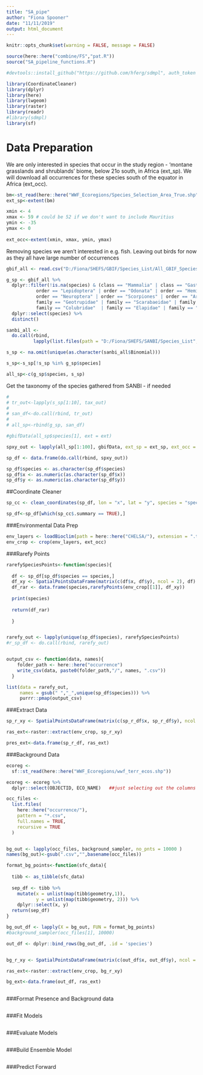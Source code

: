 ```yaml
---
title: "SA_pipe"
author: "Fiona Spooner"
date: "11/11/2019"
output: html_document
---
```


```r
knitr::opts_chunk$set(warning = FALSE, message = FALSE)
```

```r
source(here::here("combine/FS","pat.R"))
source("SA_pipeline_functions.R")

```


```r
#devtools::install_github("https://github.com/hferg/sdmpl", auth_token = GITHUB_PAT)

library(CoordinateCleaner)
library(dplyr)
library(here)
library(lwgeom)
library(raster)
library(readr)
#library(sdmpl)
library(sf)
```

# Data Preparation 

We are only interested in species that occur in the study region - 'montane grasslands and shrublands' biome, below 21o south, in Africa (ext_sp). We will download all occurrences for these species south of the equator in Africa (ext_occ).
```r

bm<-st_read(here::here("WWF_Ecoregions/Species_Selection_Area_True.shp"))
ext_sp<-extent(bm)

xmin <- 4
xmax <- 59 # could be 52 if we don't want to include Mauritius 
ymin <- -35
ymax <- 0
 
ext_occ<-extent(xmin, xmax, ymin, ymax)

```


Removing species we aren't interested in e.g. fish. Leaving out birds for now as they all have large number of occurrences
```r
gbif_all <- read.csv("D:/Fiona/SHEFS/GBIF/Species_List/All_GBIF_Species_List.csv", stringsAsFactors = FALSE)

g_sp <- gbif_all %>% 
  dplyr::filter(!is.na(species) & (class == "Mammalia" | class == "Gastropoda" | class == "Reptilia" |# class == "Aves" | 
           order == "Lepidoptera" | order == "Odonata" | order == "Hemiptera" | order == "Anura" | 
           order == "Neuroptera" | order == "Scorpiones" | order == "Araneae" | order == "Rodentia" |
           family == "Geotrupidae" | family == "Scarabaeidae" | family == "Viperidae" | family == "Lamprophiidae" |
           family == "Colubridae"  | family == "Elapidae" | family == "Pythonidae" | family == "Typhlopidae")) %>% 
  dplyr::select(species) %>% 
  distinct() 
```


```r
sanbi_all <- 
  do.call(rbind,
          lapply(list.files(path = "D:/Fiona/SHEFS/SANBI/Species_List", pattern = "*.csv", full.names = TRUE), read.csv))

s_sp <- na.omit(unique(as.character(sanbi_all$Binomial)))

s_sp<-s_sp[!s_sp %in% g_sp$species]

all_sp<-c(g_sp$species, s_sp)

``` 

Get the taxonomy of the species gathered from SANBI - if needed 

```r
# 
# tr_out<-lapply(s_sp[1:10], tax_out)
# 
# san_df<-do.call(rbind, tr_out)
# 
# all_sp<-rbind(g_sp, san_df)

```

```r

#gbifData(all_sp$species[1], ext = ext)

spxy_out <- lapply(all_sp[1:100], gbifData, ext_sp = ext_sp, ext_occ = ext_occ)

sp_df <- data.frame(do.call(rbind, spxy_out))

sp_df$species <- as.character(sp_df$species)
sp_df$x <- as.numeric(as.character(sp_df$x))
sp_df$y <- as.numeric(as.character(sp_df$y))

```



##Coordinate Cleaner
```r

sp_cc <- clean_coordinates(sp_df, lon = "x", lat = "y", species = "species")

sp_df<-sp_df[which(sp_cc$.summary == TRUE),]

```


###Environmental Data Prep
```r

env_layers <- loadBioclim(path = here::here("CHELSA/"), extension = ".tif")
env_crop <- crop(env_layers, ext_occ)

```


###Rarefy Points
```r
rarefySpeciesPoints<-function(species){
  
  df <- sp_df[sp_df$species == species,]
  df_xy <- SpatialPointsDataFrame(matrix(c(df$x, df$y), ncol = 2), df)
  df_rar <- data.frame(species,rarefyPoints(env_crop[[1]], df_xy))
  
  print(species)
  
  return(df_rar)
  
  }


rarefy_out <- lapply(unique(sp_df$species), rarefySpeciesPoints)
#r_sp_df <- do.call(rbind, rarefy_out)


output_csv <- function(data, names){ 
    folder_path <- here::here("occurrence")
    write_csv(data, paste0(folder_path,"/", names, ".csv"))
  }

list(data = rarefy_out,
     names = gsub(" ","_",unique(sp_df$species))) %>% 
     purrr::pmap(output_csv) 


```


###Extract Data
```r

sp_r_xy <- SpatialPointsDataFrame(matrix(c(sp_r_df$x, sp_r_df$y), ncol = 2), sp_r_df)

ras_ext<-raster::extract(env_crop, sp_r_xy)

pres_ext<-data.frame(sp_r_df, ras_ext)


```


###Background Data
```r

ecoreg <-
  sf::st_read(here::here("WWF_Ecoregions/wwf_terr_ecos.shp"))

ecoreg <- ecoreg %>%
  dplyr::select(OBJECTID, ECO_NAME)   ##just selecting out the columns we're interested in

occ_files <-
  list.files(
    here::here("occurrence/"),
    pattern = "*.csv",
    full.names = TRUE,
    recursive = TRUE
  )


bg_out <- lapply(occ_files, background_sampler, no_pnts = 10000 )
names(bg_out)<-gsub(".csv","",basename(occ_files))

format_bg_points<-function(sfc_data){
  
  tibb <- as_tibble(sfc_data)
  
  sep_df <- tibb %>% 
    mutate(x = unlist(map(tibb$geometry,1)),
           y = unlist(map(tibb$geometry, 2))) %>% 
    dplyr::select(x, y)
  return(sep_df)
}

bg_out_df <- lapply(X = bg_out, FUN = format_bg_points)
#background_sampler(occ_files[1], 10000)

out_df <- dplyr::bind_rows(bg_out_df, .id = 'species')


bg_r_xy <- SpatialPointsDataFrame(matrix(c(out_df$x, out_df$y), ncol = 2), out_df)

ras_ext<-raster::extract(env_crop, bg_r_xy)

bg_ext<-data.frame(out_df, ras_ext)



```


###Format Presence and Background data

```r


```

###Fit Models
```r


```

###Evaluate Models
```r


```

###Build Ensemble Model
```r

```


###Predict Forward
```r


```